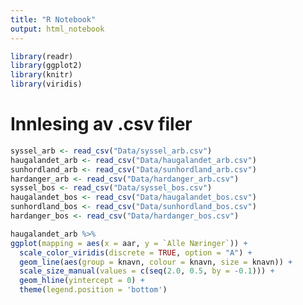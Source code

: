 ```yaml
---
title: "R Notebook"
output: html_notebook
---
```


```r
library(readr)
library(ggplot2)
library(knitr)
library(viridis)
```

# Innlesing av .csv filer

```r
syssel_arb <- read_csv("Data/syssel_arb.csv")
haugalandet_arb <- read_csv("Data/haugalandet_arb.csv")
sunhordland_arb <- read_csv("Data/sunhordland_arb.csv")
hardanger_arb <- read_csv("Data/hardanger_arb.csv")
syssel_bos <- read_csv("Data/syssel_bos.csv")
haugalandet_bos <- read_csv("Data/haugalandet_bos.csv")
sunhordland_bos <- read_csv("Data/sunhordland_bos.csv")
hardanger_bos <- read_csv("Data/hardanger_bos.csv")
```

```r
haugalandet_arb %>% 
ggplot(mapping = aes(x = aar, y = `Alle Næringer`)) +
  scale_color_viridis(discrete = TRUE, option = "A") +
  geom_line(aes(group = knavn, colour = knavn, size = knavn)) +
  scale_size_manual(values = c(seq(2.0, 0.5, by = -0.1))) +
  geom_hline(yintercept = 0) +
  theme(legend.position = 'bottom')
```

